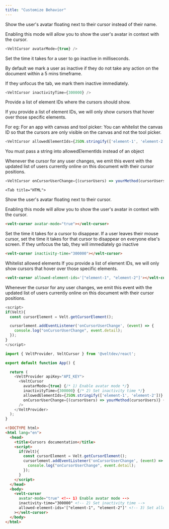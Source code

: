 ```yaml
---
title: "Customize Behavior"
---
```



<Tabs>
  <Tab title="React">

<Steps>

<Step title="Enable avatar mode">
Show the user's avatar floating next to their cursor instead of their name.

Enabling this mode will allow you to show the user's avatar in context with the cursor.

```js
<VeltCursor avatarMode={true} />
```
</Step>

<Step title="Set inactivity time">
Set the time it takes for a user to go inactive in milliseconds.

By default we mark a user as inactive if they do not take any action on the document within a 5 mins timeframe.

If they unfocus the tab, we mark them inactive immediately.

```js
<VeltCursor inactivityTime={300000} />
```
</Step>

<Step title="Set allowed element IDs">
Provide a list of element IDs where the cursors should show.

If you provide a list of element IDs, we will only show cursors that hover over those specific elements.

For eg: For an app with canvas and tool picker: You can whitelist the canvas ID so that the cursors are only visible on the canvas and not the tool picker.

```js
<VeltCursor allowedElementIds={JSON.stringify(['element-1', 'element-2'])} />
```

<Warning>You must pass a string into allowedElementIds instead of an object</Warning>

</Step>


<Step title="Subscribe to changes in User Cursors">
Whenever the cursor for any user changes, we emit this event with the updated list of users currently online on this document with their cursor positions.

```js
<VeltCursor onCursorUserChange={(cursorUsers) => yourMethod(cursorUsers)} />
```
</Step>



</Steps>









  </Tab>
  

    <Tab title="HTML">

<Steps>

<Step title="Enable avatar mode">
Show the user's avatar floating next to their cursor.

Enabling this mode will allow you to show the user's avatar in context with the cursor.

```html
<velt-cursor avatar-mode="true"></velt-cursor>
```
</Step>

<Step title="Set inactivity time">
Set the time it takes for a cursor to disappear.
If a user leaves their mouse cursor, set the time it takes for that cursor to disappear on everyone else's screen. If they unfocus the tab, they will immediately go inactive

```html
<velt-cursor inactivity-time="300000"></velt-cursor>
```
</Step>

<Step title="Set allowed element IDs">
Whitelist allowed elements
If you provide a list of element IDs, we will only show cursors that hover over those specific elements.

```html
<velt-cursor allowed-element-ids='["element-1", "element-2"]'></velt-cursor>
```
</Step>

<Step title="Subscribe to changes in User Cursors">
Whenever the cursor for any user changes, we emit this event with the updated list of users currently online on this document with their cursor positions.


```js
<script>
if(Velt){
  const cursorElement = Velt.getCursorElement();

  cursorlement.addEventListener('onCursorUserChange', (event) => {
    console.log("onCursorUserChange", event.detail);
  });
}
</script>
```
</Step>



</Steps>













  </Tab>
</Tabs>

<RequestExample>

```js React
import { VeltProvider, VeltCursor } from '@veltdev/react';

export default function App() {

  return (
    <VeltProvider apiKey="API_KEY">
      <VeltCursor
        avatarMode={true} {/* 1) Enable avatar mode */}
        inactivityTime={300000} {/* 2) Set inactivity time */}
        allowedElementIds={JSON.stringify(['element-1', 'element-2'])} {/* 3) Set allowed element IDs */}
        onCursorUserChange={(cursorUsers) => yourMethod(cursorUsers)} {/* 4) Subscribe to changes in User Cursors */}
      />
    </VeltProvider>
  );
}
```


```html HTML
<!DOCTYPE html>
<html lang="en">
  <head>
    <title>Cursors documentation</title>
    <script>
      if(Velt){
        const cursorElement = Velt.getCursorElement();
        cursorlement.addEventListener('onCursorUserChange', (event) => {
          console.log("onCursorUserChange", event.detail);
        });
      }
    </script>
  </head>
  <body>
    <velt-cursor
      avatar-mode="true" <!-- 1) Enable avatar mode -->
      inactivity-time="300000" <!-- 2) Set inactivity time -->
      allowed-element-ids='["element-1", "element-2"]' <!-- 3) Set allowed element IDs -->
    ></velt-cursor>
  </body>
</html>
```

</RequestExample>
